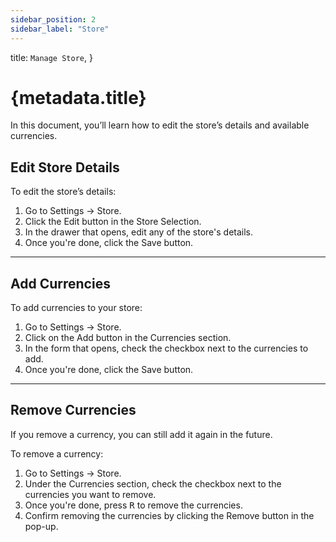 ```yaml
---
sidebar_position: 2
sidebar_label: "Store"
---
```



  title: `Manage Store`,
}

# {metadata.title}

In this document, you’ll learn how to edit the store’s details and available currencies.

## Edit Store Details

To edit the store’s details:

1. Go to Settings → Store.
2. Click the Edit button in the Store Selection.
3. In the drawer that opens, edit any of the store's details.
4. Once you're done, click the Save button.

---

## Add Currencies

To add currencies to your store:

1. Go to Settings → Store.
2. Click on the Add button in the Currencies section.
3. In the form that opens, check the checkbox next to the currencies to add.
4. Once you're done, click the Save button.

---

## Remove Currencies

<Note>

If you remove a currency, you can still add it again in the future.

</Note>

To remove a currency:

1. Go to Settings → Store.
2. Under the Currencies section, check the checkbox next to the currencies you want to remove.
3. Once you're done, press <Kbd>R</Kbd> to remove the currencies.
4. Confirm removing the currencies by clicking the Remove button in the pop-up.
